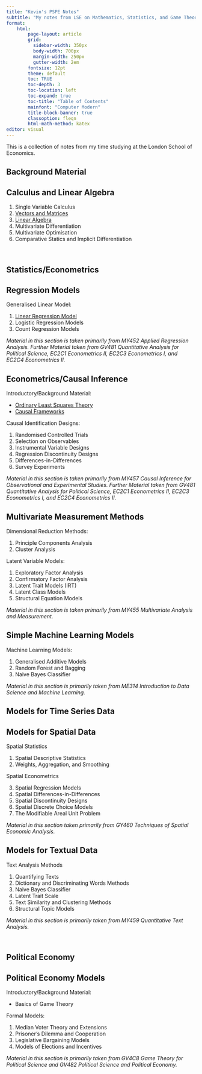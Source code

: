 ```yaml
---
title: "Kevin's PSPE Notes"
subtitle: "My notes from LSE on Mathematics, Statistics, and Game Theory"
format:
    html:
        page-layout: article
        grid:
          sidebar-width: 350px
          body-width: 700px
          margin-width: 250px
          gutter-width: 2em
        fontsize: 12pt
        theme: default
        toc: TRUE
        toc-depth: 3
        toc-location: left
        toc-expand: true
        toc-title: "Table of Contents"
        mainfont: "Computer Modern"
        title-block-banner: true
        classoption: fleqn
        html-math-method: katex
editor: visual
---
```


This is a collection of notes from my time studying at the London School of Economics.

## Background Material

::: {.callout-tip collapse="true" appearance="minimal"}
## Calculus and Linear Algebra

1.  Single Variable Calculus
2.  [Vectors and Matrices](https://kevinli03.github.io/notes/maths/2.html)
3.  [Linear Algebra](https://kevinli03.github.io/notes/maths/3.html)
4.  Multivariate Differentiation
5.  Multivariate Optimisation
6.  Comparative Statics and Implicit Differentiation
:::

<br />

## Statistics/Econometrics

::: {.callout-tip collapse="true" appearance="minimal"}
## Regression Models

Generalised Linear Model:

1.  [Linear Regression Model](https://kevinli03.github.io/notes/regression/1.html)
2.  Logistic Regression Models
3.  Count Regression Models

*Material in this section is taken primarily from MY452 Applied Regression Analysis. Further Material taken from GV481 Quantitative Analysis for Political Science, EC2C1 Econometrics II, EC2C3 Econometrics I, and EC2C4 Econometrics II.*
:::

::: {.callout-tip collapse="true" appearance="minimal"}
## Econometrics/Causal Inference

Introductory/Background Material:

-   [Ordinary Least Squares Theory](https://kevinli03.github.io/notes/causal/ols.html)
-   [Causal Frameworks](https://kevinli03.github.io/notes/causal/framework.html)

Causal Identification Designs:

1.  Randomised Controlled Trials
2.  Selection on Observables
3.  Instrumental Variable Designs
4.  Regression Discontinuity Designs
5.  Differences-in-Differences
6.  Survey Experiments

*Material in this section is taken primarily from MY457 Causal Inference for Observational and Experimental Studies. Further Material taken from GV481 Quantitative Analysis for Political Science, EC2C1 Econometrics II, EC2C3 Econometrics I, and EC2C4 Econometrics II.*
:::

::: {.callout-tip collapse="true" appearance="minimal"}
## Multivariate Measurement Methods

Dimensional Reduction Methods:

1.  Principle Components Analysis
2.  Cluster Analysis

Latent Variable Models:

1.  Exploratory Factor Analysis
2.  Confirmatory Factor Analysis
3.  Latent Trait Models (IRT)
4.  Latent Class Models
5.  Structural Equation Models

*Material in this section is taken primarily from MY455 Multivariate Analysis and Measurement.*
:::

::: {.callout-tip collapse="true" appearance="minimal"}
## Simple Machine Learning Models

Machine Learning Models:

1.  Generalised Additive Models
2.  Random Forest and Bagging
3.  Naive Bayes Classifier

*Material in this section is primarily taken from ME314 Introduction to Data Science and Machine Learning.*
:::

::: {.callout-tip collapse="true" appearance="minimal"}
## Models for Time Series Data
:::

::: {.callout-tip collapse="true" appearance="minimal"}
## Models for Spatial Data

Spatial Statistics

1.  Spatial Descriptive Statistics
2.  Weights, Aggregation, and Smoothing

Spatial Econometrics

3.  Spatial Regression Models
4.  Spatial Differences-in-Differences
5.  Spatial Discontinuity Designs
6.  Spatial Discrete Choice Models
7.  The Modifiable Areal Unit Problem

*Material in this section taken primarily from GY460 Techniques of Spatial Economic Analysis.*
:::

::: {.callout-tip collapse="true" appearance="minimal"}
## Models for Textual Data

Text Analysis Methods

1.  Quantifying Texts
2.  Dictionary and Discriminating Words Methods
3.  Naive Bayes Classifier
4.  Latent Trait Scale
5.  Text Similarity and Clustering Methods
6.  Structural Topic Models

*Material in this section is primarily taken from MY459 Quantitative Text Analysis.*
:::

<br />

## Political Economy

::: {.callout-tip collapse="true" appearance="minimal"}
## Political Economy Models

Introductory/Background Material:

-   Basics of Game Theory

Formal Models:

1.  Median Voter Theory and Extensions
2.  Prisoner's Dilemma and Cooperation
3.  Legislative Bargaining Models
4.  Models of Elections and Incentives

*Material in this section is primarily taken from GV4C8 Game Theory for Political Science and GV482 Political Science and Political Economy.*
:::
